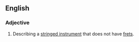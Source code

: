 ==English==

===Adjective===
{{en-adj|-}}

#Describing a [[stringed instrument]] that does not have [[fret]]s.